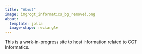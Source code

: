 ```yaml
---
title: "About"
image: img/cgt_informatics_bg_removed.png
about: 
  template: jolla
  image-shape: rectangle
---
```


This is a work-in-progress site to host information related to CGT Informatics.
